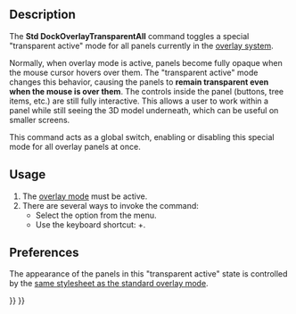 <languages/>
<translate>

<!--T:1-->
{{Docnav
|[[Std_DockOverlayAll|DockOverlayAll]]
|[[Std_DockOverlayToggle|DockOverlayToggle]]
|[[Std_View_Menu|Std View Menu]]
|IconL=
|IconR=
|IconC=Freecad.svg
}}

<!--T:2-->
{{GuiCommand
|Name=Std DockOverlayTransparentAll
|MenuLocation=View → Overlay Docked Panel → Toggle Transparent Panels
|Workbenches=All
|Shortcut={{KEY|SHIFT}}+{{KEY|F4}}
|Version=1.0
|SeeAlso=[[Std_DockOverlayAll]], [[Std_DockOverlayToggleTransparent]]
}}

==Description== <!--T:3-->

<!--T:4-->
The '''Std DockOverlayTransparentAll''' command toggles a special "transparent active" mode for all panels currently in the [[Std_DockOverlayAll|overlay system]].

<!--T:5-->
Normally, when overlay mode is active, panels become fully opaque when the mouse cursor hovers over them. The "transparent active" mode changes this behavior, causing the panels to '''remain transparent even when the mouse is over them'''. The controls inside the panel (buttons, tree items, etc.) are still fully interactive. This allows a user to work within a panel while still seeing the 3D model underneath, which can be useful on smaller screens.

<!--T:6-->
This command acts as a global switch, enabling or disabling this special mode for all overlay panels at once.

==Usage== <!--T:7-->

<!--T:8-->
# The [[Std_DockOverlayAll|overlay mode]] must be active.
# There are several ways to invoke the command:
#* Select the {{MenuCommand|View → Overlay Docked Panel → Toggle Transparent Panels}} option from the menu.
#* Use the keyboard shortcut: {{KEY|SHIFT}}+{{KEY|F4}}.

==Preferences== <!--T:9-->

<!--T:10-->
The appearance of the panels in this "transparent active" state is controlled by the [[Std_DockOverlayAll#Preferences|same stylesheet as the standard overlay mode]].


<!--T:11-->
{{Docnav
|[[Std_DockOverlayAll|DockOverlayAll]]
|[[Std_DockOverlayToggle|DockOverlayToggle]]
|[[Std_View_Menu|Std View Menu]]
|IconL=
|IconR=
|IconC=Freecad.svg
}}

</translate>
{{Std_Base_navi{{#translation:}}}}
{{Userdocnavi{{#translation:}}}}
